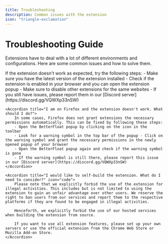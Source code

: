 ```yaml
---
title: Troubleshooting
description: Common issues with the extension
icon: "triangle-exclamation"
---
```


# Troubleshooting Guide

Extensions have to deal with a lot of different environments and configurations. Here are some common issues and how to solve them.

<AccordionGroup>
  <Accordion title="I am on Chrome and the extension doesn't work. What should I do?">
    If the extension doesn't work as expected, try the following steps:
    - Make sure you have the latest version of the extension installed
    - Check if the extension is enabled in your browser and you can open the extension popup
    - Make sure to disable other extensions for the same websites
    - If you still have issues, please report them in our [Discord server](https://discord.gg/VQWXp33nSW)
  </Accordion>

    <Accordion title="I am on Firefox and the extension doesn't work. What should I do?">
        In some cases, Firefox does not grant extensions the necessary permissions automatically. This can be fixed by following these steps:
        - Open the BetterFloat popup by clicking on the icon in the toolbar
        - Look for a warning symbol in the top bar of the popup - Click on the warning symbol and grant the necessary permissions in the newly opened popup of your browser
        - Open the BetterFloat popup again and check if the warning symbol is gone
        - If the warning symbol is still there, please report this issue in our [Discord server](https://discord.gg/VQWXp33nSW)
    </Accordion>

    <Accordion title="I would like to self-build the extension. What do I need to consider?" icon="code">
        Please note that we explicitly forbid the use of the extension for illegal activities. This includes but is not limited to using the extension to gain an unfair advantage over other users. We reserve the right to ban users from our services and report them to the respective platforms if they are found to be engaged in illegal activities.

        Henceforth, we explicitly forbid the use of our hosted services when building the extension from source.

        If you want to use all extension features, please set up your own servers or use the official extension from the Chrome Web Store or Mozilla Add-on Store.
    </Accordion>

</AccordionGroup>
